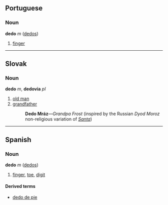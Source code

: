 ==Portuguese==
===Noun===
'''dedo''' ''m'' ([[dedos]])

# [[finger]]<!-- toe also like in spanish? -->

----

== Slovak ==
=== Noun ===
'''dedo''' ''m'', '''dedovia''' ''pl''
# [[old man]]
# [[grandfather]]
#: '''Dedo Mráz'''&mdash;''Grandpa Frost'' (inspired by the Russian ''Dyod Moroz'' non-religious variation of ''[[Santa]]'')

----

==Spanish==
===Noun===
'''dedo''' ''m'' ([[dedos]])

# [[finger]], [[toe]], [[digit]]

====Derived terms====
*[[dedo de pie]]